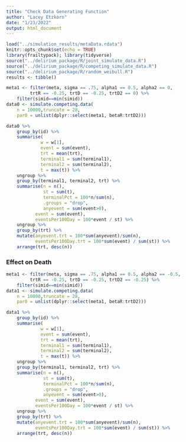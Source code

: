 ```yaml
---
title: "Check Data Generating Function"
author: "Lacey Etzkorn"
date: "1/23/2022"
output: html_document
---
```


```r
load("../simulation_results/metaData.rdata")
knitr::opts_chunk$set(echo = TRUE)
library(frailtypack); library(tidyverse)
source("../delirium_package/R/joint_simulate_data.R")
source("../delirium_package/R/competing_simulate_data.R")
source("../delirium_package/R/random_weibull.R")
results <- tibble()
```


```r
meta1 <- filter(meta, sigma == .75, alpha1 == 0.5, alpha2 == 0,
         trtR == -0.25, trtD == -0.25, trtD2 == 0) %>%
	filter(simid==min(simid))
data0 <- simulate.competing.data(
	n = 10000,truncate = 28,
	par0 = unlist(dplyr::select(meta1, betaR:trtD2))) 

data0 %>%
	group_by(id) %>%
	summarise(
	         w = w[1],
	         event = sum(event),
	         trt = mean(trt),
	         terminal1 = sum(terminal1),
	         terminal2 = sum(terminal2),
	         t = max(t)) %>%
	ungroup %>%
	group_by(terminal1, terminal2, trt) %>%
	summarise(n = n(),
	          st = sum(t),
	          terminalPct = 100*n/sum(n),
	          .groups = "drop",
	          anyevent = sum(event>0),
	       event = sum(event),
	       eventsPer100Day = 100*event / st) %>%
	ungroup %>%
	group_by(trt) %>% 
	mutate(anyevent.trt = 100*sum(anyevent)/sum(n),
	       eventsPer100Day.trt = 100*sum(event) / sum(st)) %>%
	arrange(trt, desc(n))
```
### Effect on Death

```r
meta1 <- filter(meta, sigma == .75, alpha1 == 0.5, alpha2 == -0.5,
         trtR == -0.25, trtD == -0.25, trtD2 == -0.25) %>%
	filter(simid==min(simid))
data1 <- simulate.competing.data(
	n = 10000,truncate = 28,
	par0 = unlist(dplyr::select(meta1, betaR:trtD2))) 

data1 %>%
	group_by(id) %>%
	summarise(
	         w = w[1],
	         event = sum(event),
	         trt = mean(trt),
	         terminal1 = sum(terminal1),
	         terminal2 = sum(terminal2),
	         t = max(t)) %>%
	ungroup %>%
	group_by(terminal1, terminal2, trt) %>%
	summarise(n = n(),
	          st = sum(t),
	          terminalPct = 100*n/sum(n),
	          .groups = "drop",
	          anyevent = sum(event>0),
	       event = sum(event),
	       eventsPer100Day = 100*event / st) %>%
	ungroup %>%
	group_by(trt) %>% 
	mutate(anyevent.trt = 100*sum(anyevent)/sum(n),
	       eventsPer100Day.trt = 100*sum(event) / sum(st)) %>%
	arrange(trt, desc(n))
```
